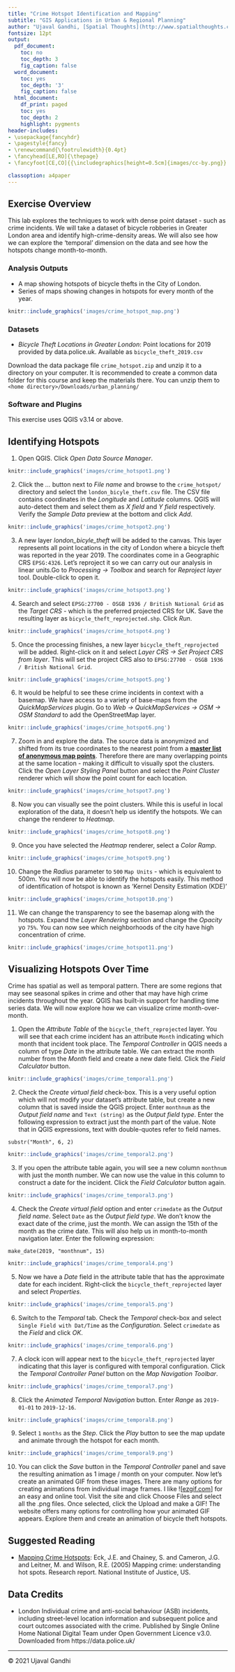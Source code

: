 ```yaml
---
title: "Crime Hotspot Identification and Mapping"
subtitle: "GIS Applications in Urban & Regional Planning"
author: "Ujaval Gandhi, [Spatial Thoughts](http://www.spatialthoughts.com)"
fontsize: 12pt
output:
  pdf_document:
    toc: no
    toc_depth: 3
    fig_caption: false
  word_document:
    toc: yes
    toc_depth: '3'
    fig_caption: false
  html_document:
    df_print: paged
    toc: yes
    toc_depth: 2
    highlight: pygments
header-includes:
- \usepackage{fancyhdr}
- \pagestyle{fancy}
- \renewcommand{\footrulewidth}{0.4pt}
- \fancyhead[LE,RO]{\thepage}
- \fancyfoot[CE,CO]{{\includegraphics[height=0.5cm]{images/cc-by.png}} Ujaval Gandhi http://www.spatialthoughts.com}

classoption: a4paper
---
```


\newpage

\tableofcontents

\pagenumbering{arabic} 

\newpage

## Exercise Overview

This lab explores the techniques to work with dense point dataset - such as crime incidents. We will take a dataset of bicycle robberies in Greater London area and identify high-crime-density areas. We will also see how we can explore the 'temporal' dimension on the data and see how the hotspots change month-to-month.

### Analysis Outputs

* A map showing hotspots of bicycle thefts in the City of London.
* Series of maps showing changes in hotspots for every month of the year.

```r
knitr::include_graphics('images/crime_hotspot_map.png')
```

### Datasets

* *Bicycle Theft Locations in Greater London*: Point locations for 2019 provided by data.police.uk. Available as `bicycle_theft_2019.csv`

Download the data package file `crime_hotspot.zip` and unzip it to a directory on your computer. It is recommended to create a common data folder for this course and keep the materials there. You can unzip them to `<home directory>/Downloads/urban_planning/`

### Software and Plugins

This exercise uses QGIS v3.14 or above.

\newpage

## Identifying Hotspots

1. Open QGIS. Click *Open Data Source Manager*.

```r
knitr::include_graphics('images/crime_hotspot1.png')
```

2. Click the *...* button next to *File name* and browse to the `crime_hotspot/` directory and select the `london_bicyle_theft.csv` file. The CSV file contains coordinates in the *Longitude* and *Latitude* columns. QGIS will auto-detect them and select them as *X field* and *Y field* respectively. Verify the *Sample Data* preview at the bottom and click *Add*.

```r
knitr::include_graphics('images/crime_hotspot2.png')
```

3. A new layer *london_bicyle_theft* will be added to the canvas. This layer represents all point locations in the city of London where a bicycle theft was reported in the year 2019. The coordinates come in a Geographic CRS `EPSG:4326`. Let's reproject it so we can carry out our analysis in linear units.Go to *Processing &rarr; Toolbox* and search for *Reproject layer* tool. Double-click to open it.

```r
knitr::include_graphics('images/crime_hotspot3.png')
```

4. Search and select `EPSG:27700 - OSGB 1936 / British National Grid` as the *Target CRS* - which is the preferred projected CRS for UK. Save the resulting layer as `bicycle_theft_reprojected.shp`. Click *Run*.

```r
knitr::include_graphics('images/crime_hotspot4.png')
```

5. Once the processing finishes, a new layer `bicycle_theft_reprojected` will be added. Right-click on it and select *Layer CRS &rarr; Set Project CRS from layer*. This will set the project CRS also to `EPSG:27700 - OSGB 1936 / British National Grid`.

```r
knitr::include_graphics('images/crime_hotspot5.png')
```

6.  It would be helpful to see these crime incidents in context with a basemap. We have access to a variety of base-maps from the *QuickMapServices* plugin. Go to *Web &rarr; QuickMapServices &rarr; OSM &rarr; OSM Standard* to add the OpenStreetMap layer.

```r
knitr::include_graphics('images/crime_hotspot6.png')
```

7. Zoom in and explore the data. The source data is anonymized and shifted from its true coordinates to the nearest point from a **[master list of anonymous map points](https://data.police.uk/about/#location-anonymisation)**. Therefore there are many overlapping points at the same location - making it difficult to visually spot the clusters. Click the *Open Layer Styling Panel* button and select the *Point Cluster* renderer which will show the point count for each location.

```r
knitr::include_graphics('images/crime_hotspot7.png')
```

8. Now you can visually see the point clusters. While this is useful in local exploration of the data, it doesn't help us identify the hotspots. We can change the renderer to *Heatmap*.

```r
knitr::include_graphics('images/crime_hotspot8.png')
```

9. Once you have selected the *Heatmap* renderer, select a *Color Ramp*.

```r
knitr::include_graphics('images/crime_hotspot9.png')
```

10. Change the *Radius* parameter to `500`  `Map Units` - which is equivalent to 500m. You will now be able to identify the hotspots easily. This method of identification of hotspot is known as 'Kernel Density Estimation (KDE)'

```r
knitr::include_graphics('images/crime_hotspot10.png')
```

11. We can change the transparency to see the basemap along with the hotspots. Expand the *Layer Rendering* section and change the *Opacity* yo `75%`. You can now see which neighborhoods of the city have high concentration of crime.

```r
knitr::include_graphics('images/crime_hotspot11.png')
```

## Visualizing Hotspots Over Time

Crime has spatial as well as temporal pattern. There are some regions that may see seasonal spikes in crime and other that may have high crime incidents throughout the year. QGIS has built-in support for handling time series data. We will now explore how we can visualize crime month-over-month.

1. Open the *Attribute Table* of the `bicycle_theft_reprojected` layer. You will see that each crime incident has an attribute `Month` indicating which month that incident took place. The *Temporal Controller* in QGIS needs a column of type *Date* in the attribute table. We can extract the month number from the *Month* field and create a new date field. Click the *Field Calculator* button.

```r
knitr::include_graphics('images/crime_temporal1.png')
```

2. Check the *Create virtual field* check-box. This is a very useful option which will not modify your dataset's attribute table, but create a new column that is saved inside the QGIS project. Enter `monthnum` as the *Output field name* and `Text (string)` as the *Output field type*. Enter the following expression to extract just the month part of the value. Note that in QGIS expressions, text with double-quotes refer to field names.

```
substr("Month", 6, 2)
```

```r
knitr::include_graphics('images/crime_temporal2.png')
```

3. If you open the attribute table again, you will see a new column `monthnum` with just the month number. We can now use the value in this column to construct a date for the incident. Click the *Field Calculator* button again.

```r
knitr::include_graphics('images/crime_temporal3.png')
```

4. Check the *Create virtual field* option and enter `crimedate` as the *Output field name*. Select `Date` as the *Output field type*. We don't know the exact date of the crime, just the month. We can assign the 15th of the month as the crime date. This will also help us in month-to-month navigation later. Enter the following expression:

```
make_date(2019, "monthnum", 15)
```

```r
knitr::include_graphics('images/crime_temporal4.png')
```

5. Now we have a *Date* field in the attribute table that has the approximate date for each incident. Right-click the `bicycle_theft_reprojected` layer and select *Properties*.

```r
knitr::include_graphics('images/crime_temporal5.png')
```

6. Switch to the *Temporal* tab. Check the *Temporal* check-box and select `Single Field with Dat/Time` as the *Configuration*. Select `crimedate` as the *Field* and click *OK*.

```r
knitr::include_graphics('images/crime_temporal6.png')
```

7. A clock icon will appear next to the `bicycle_theft_reprojected` layer indicating that this layer is configured with temporal configuration. Click the *Temporal Controller Panel* button on the *Map Navigation Toolbar*.

```r
knitr::include_graphics('images/crime_temporal7.png')
```

8. Click the *Animated Temporal Navigation* button. Enter *Range* as `2019-01-01` to `2019-12-16`.

```r
knitr::include_graphics('images/crime_temporal8.png')
```

9. Select `1` `months` as the *Step*. Click the *Play* button to see the map update and animate through the hotspot for each month.

```r
knitr::include_graphics('images/crime_temporal9.png')
```

10. You can click the *Save* button in the *Temporal Controller* panel and save the resulting animation as 1 image / month on your computer.  Now let’s create an animated GIF from these images. There are many options for creating animations from individual image frames. I like ![[ezgif.com](https://ezgif.com/maker)] for an easy and online tool. Visit the site and click Choose Files and select all the .png files. Once selected, click the Upload and make a GIF! The website offers many options for controlling how your animated GIF appears. Explore them and create an animation of bicycle theft hotspots.

\newpage

## Suggested Reading

* [Mapping Crime Hotspots](https://www.researchgate.net/publication/32894301_Mapping_Crime_Understanding_Hot_Spots): Eck, J.E. and Chainey, S. and Cameron, J.G. and Leitner, M. and Wilson, R.E. (2005) Mapping crime: understanding hot spots. Research report. National Institute of Justice, US.


## Data Credits

* London Individual crime and anti-social behaviour (ASB) incidents, including street-level location information and subsequent police and court outcomes associated with the crime. Published by Single Online Home National Digital Team under Open Government Licence v3.0. Downloaded from https://data.police.uk/

***

&copy; 2021 Ujaval Gandhi